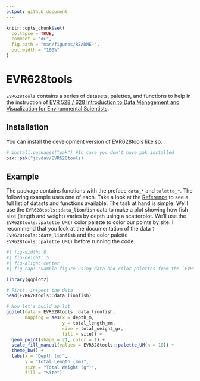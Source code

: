 ```yaml
---
output: github_document
---
```


<!-- README.md is generated from README.Rmd. Please edit that file -->

```r
knitr::opts_chunk$set(
  collapse = TRUE,
  comment = "#>",
  fig.path = "man/figures/README-",
  out.width = "100%"
)
```

# EVR628tools

<!-- badges: start -->
<!-- badges: end -->

`EVR628tools` contains a series of datasets, palettes, and functions to help in
the instruction of [EVR 528 / 628 Introduction to Data Management and Visualization for Environmental Scientists](https://jcvdav.github.io/EVR_628/).

## Installation

You can install the development version of EVR628tools like so:

``` r
# install.packages("pak") #In case you don't have pak installed
pak::pak("jcvdav/EVR628tools)
```

## Example

The package contains functions with the preface `data_*` and `palette_*`. The following example uses one of each. Take a look at the [Reference](./refrence) to see a full list of datasts and functions available. The task at hand is simple. We'll use the `EVR628tools::data_lionfish` data to make a plot showing how fish size (length and weight) varies by depth using a scatterplot. We'll use the `EVR628tools::palette_UM()` color palette to color our points by site. I recommend that you look at the documentation of the data `?EVR628tools::data_lionfish` and the color palette `EVR628tools::palette_UM()` before running the code.

```r
#| fig-width: 8
#| fig-height: 5
#| fig-align: center
#| fig-cap: "Sample figure using data and color palettes from the `EVR628tools` package. The x-axis shows depth of collection (m) and the y-axis shows fish total length (cm). Marker size idnicates the wet weight of the fish, and marker color the site from which it was sampled."

library(ggplot2)

# First, inspect the data
head(EVR628tools::data_lionfish)

# Now let's build ap lot
ggplot(data = EVR628tools::data_lionfish,
       mapping = aes(x = depth_m,
                     y = total_length_mm,
                     size = total_weight_gr,
                     fill = site)) +
  geom_point(shape = 21, color = 1) +
  scale_fill_manual(values = EVR628tools::palette_UM(n = 10)) +
  theme_bw() +
  labs(x = "Depth (m)",
       y = "Total Length (mm)",
       size = "Total Weight (gr)",
       fill = "Site")

```
